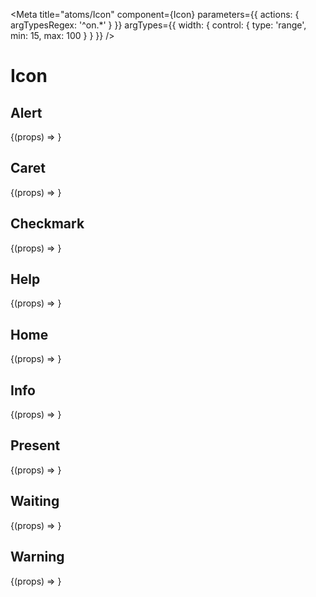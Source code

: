 

<Meta
  title="atoms/Icon"
  component={Icon}
  parameters={{ actions: { argTypesRegex: '^on.*' } }}
  argTypes={{
    width: {
      control: {
        type: 'range',
        min: 15,
        max: 100
      }
    }
  }}
/>

# Icon

## Alert

<Canvas>
  <Story name="Alert" args={{ width: 25, type: 'alert' }}>
    {(props) => <Icon {...props} />}
  </Story>
</Canvas>

## Caret

<Canvas>
  <Story name="Caret" args={{ width: 25, type: 'caret' }}>
    {(props) => <Icon {...props} />}
  </Story>
</Canvas>

## Checkmark

<Canvas>
  <Story name="Checkmark" args={{ width: 25, type: 'checkmark' }}>
    {(props) => <Icon {...props} />}
  </Story>
</Canvas>

## Help

<Canvas>
  <Story name="Help" args={{ width: 25, type: 'help' }}>
    {(props) => <Icon {...props} />}
  </Story>
</Canvas>

## Home

<Canvas>
  <Story name="Home" args={{ width: 25, type: 'home' }}>
    {(props) => <Icon {...props} />}
  </Story>
</Canvas>

## Info

<Canvas>
  <Story name="Info" args={{ width: 25, type: 'info' }}>
    {(props) => <Icon {...props} />}
  </Story>
</Canvas>

## Present

<Canvas>
  <Story name="Present" args={{ width: 25, type: 'present' }}>
    {(props) => <Icon {...props} />}
  </Story>
</Canvas>

## Waiting

<Canvas>
  <Story name="Waiting" args={{ width: 25, type: 'waiting' }}>
    {(props) => <Icon {...props} />}
  </Story>
</Canvas>

## Warning

<Canvas>
  <Story name="Warning" args={{ width: 25, type: 'warning' }}>
    {(props) => <Icon {...props} />}
  </Story>
</Canvas>
